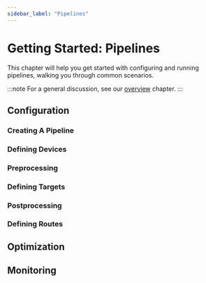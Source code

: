 ```yaml
---
sidebar_label: "Pipelines"
---
```


# Getting Started: Pipelines

This chapter will help you get started with configuring and running pipelines, walking you through common scenarios.

:::note
For a general discussion, see our [overview](/docs/configuration/pipelines/index.mdx) chapter.
:::

## Configuration

### Creating A Pipeline

### Defining Devices

### Preprocessing

### Defining Targets

### Postprocessing

### Defining Routes

## Optimization

## Monitoring
